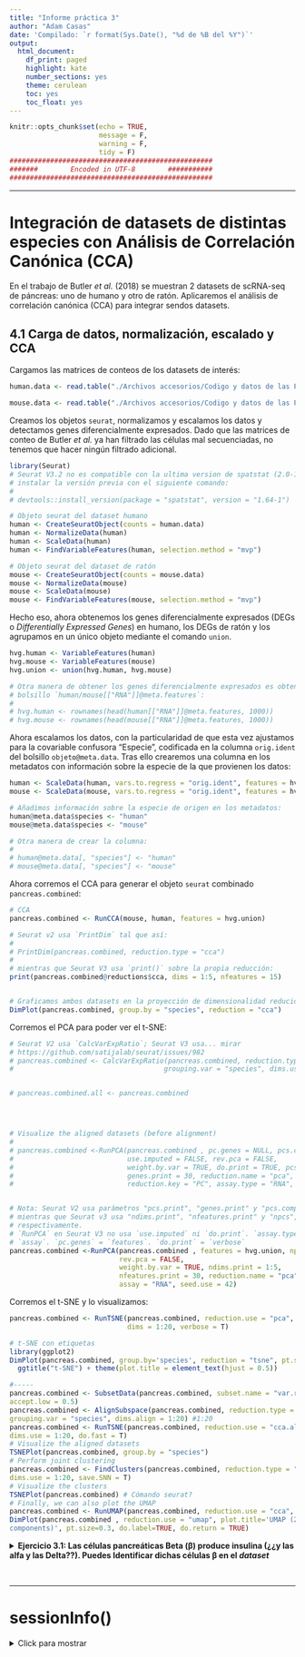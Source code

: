 ```yaml
---
title: "Informe práctica 3"
author: "Adam Casas"
date: 'Compilado: `r format(Sys.Date(), "%d de %B del %Y")`'
output: 
  html_document:
    df_print: paged
    highlight: kate
    number_sections: yes
    theme: cerulean
    toc: yes
    toc_float: yes
---
```


```r
knitr::opts_chunk$set(echo = TRUE,
                      message = F,
                      warning = F,
                      tidy = F)
##################################################
#######        Encoded in UTF-8        ###########
##################################################
```

***

# Integración de datasets de distintas especies con Análisis de Correlación Canónica (CCA)


En el trabajo de Butler _et al._ (2018) se muestran 2 datasets de scRNA-seq de páncreas: uno de humano y otro de ratón. Aplicaremos el análisis de correlación canónica (CCA) para integrar sendos datasets.


## 4.1 Carga de datos, normalización, escalado y CCA

Cargamos las matrices de conteos de los datasets de interés:

```r
human.data <- read.table("./Archivos accesorios/Codigo y datos de las Practicas 1-4/data/pancreas_human.expressionMatrix.txt", sep = "\t")

mouse.data <- read.table("./Archivos accesorios/Codigo y datos de las Practicas 1-4/data/pancreas_mouse.expressionMatrix.txt", sep = "\t")
```



Creamos los objetos `seurat`, normalizamos y escalamos los datos y detectamos genes diferencialmente expresados. Dado que las matrices de conteo de Butler _et al._ ya han filtrado las células mal secuenciadas, no tenemos que hacer ningún filtrado adicional.

```r
library(Seurat)
# Seurat V3.2 no es compatible con la ultima version de spatstat (2.0-1). Puedes
# instalar la versión previa con el siguiente comando:
#
# devtools::install_version(package = "spatstat", version = "1.64-1")

# Objeto seurat del dataset humano
human <- CreateSeuratObject(counts = human.data)
human <- NormalizeData(human)
human <- ScaleData(human)
human <- FindVariableFeatures(human, selection.method = "mvp")

# Objeto seurat del dataset de ratón
mouse <- CreateSeuratObject(counts = mouse.data)
mouse <- NormalizeData(mouse)
mouse <- ScaleData(mouse)
mouse <- FindVariableFeatures(mouse, selection.method = "mvp")
```


Hecho eso, ahora obtenemos los genes diferencialmente expresados (DEGs o _Differentially Expressed Genes_) en humano, los DEGs de ratón y los agrupamos en un único objeto mediante el comando `union`.

```r
hvg.human <- VariableFeatures(human)
hvg.mouse <- VariableFeatures(mouse)
hvg.union <- union(hvg.human, hvg.mouse)

# Otra manera de obtener los genes diferencialmente expresados es obtenerlos del
# bolsillo `human/mouse[["RNA"]]@meta.features`:
#
# hvg.human <- rownames(head(human[["RNA"]]@meta.features, 1000))
# hvg.mouse <- rownames(head(mouse[["RNA"]]@meta.features, 1000))
```



Ahora escalamos los datos, con la particularidad de que esta vez ajustamos para la covariable confusora "Especie", codificada en la columna `orig.ident` del bolsillo `objeto@meta.data`. Tras ello crearemos una columna en los metadatos con información sobre la especie de la que provienen los datos:

```r
human <- ScaleData(human, vars.to.regress = "orig.ident", features = hvg.union)
mouse <- ScaleData(mouse, vars.to.regress = "orig.ident", features = hvg.union)

# Añadimos información sobre la especie de origen en los metadatos:
human@meta.data$species <- "human"
mouse@meta.data$species <- "mouse"

# Otra manera de crear la columna:
#
# human@meta.data[, "species"] <- "human"
# mouse@meta.data[, "species"] <- "mouse"
```



Ahora corremos el CCA para generar el objeto `seurat` combinado `pancreas.combined`:

```r
# CCA
pancreas.combined <- RunCCA(mouse, human, features = hvg.union)

# Seurat v2 usa `PrintDim` tal que así:
#
# PrintDim(pancreas.combined, reduction.type = "cca")
#
# mientras que Seurat V3 usa `print()` sobre la propia reducción:
print(pancreas.combined@reductions$cca, dims = 1:5, nfeatures = 15)


# Graficamos ambos datasets en la proyección de dimensionalidad reducida "cca"
DimPlot(pancreas.combined, group.by = "species", reduction = "cca")
```


Corremos el PCA para poder ver el t-SNE:

```r

# Seurat V2 usa `CalcVarExpRatio`; Seurat V3 usa... mirar
# https://github.com/satijalab/seurat/issues/982
# pancreas.combined <- CalcVarExpRatio(pancreas.combined, reduction.type = "pca",
#                                     grouping.var = "species", dims.use = 1:20)


# pancreas.combined.all <- pancreas.combined




# Visualize the aligned datasets (before alignment)
#
# pancreas.combined <-RunPCA(pancreas.combined , pc.genes = NULL, pcs.compute = 20,
#                            use.imputed = FALSE, rev.pca = FALSE,
#                            weight.by.var = TRUE, do.print = TRUE, pcs.print = 1:5,
#                            genes.print = 30, reduction.name = "pca",
#                            reduction.key = "PC", assay.type = "RNA", seed.use = 42)


# Nota: Seurat V2 usa parámetros "pcs.print", "genes.print" y "pcs.compute",
# mientras que Seurat v3 usa "ndims.print", "nfeatures.print" y "npcs",
# respectivamente.
# `RunPCA` en Seurat V3 no usa `use.imputed` ni `do.print`. `assay.type` =
# `assay`. `pc.genes` = `features`. `do.print` = `verbose`
pancreas.combined <-RunPCA(pancreas.combined , features = hvg.union, npcs = 20,
                           rev.pca = FALSE,
                           weight.by.var = TRUE, ndims.print = 1:5,
                           nfeatures.print = 30, reduction.name = "pca",
                           assay = "RNA", seed.use = 42)
```




Corremos el t-SNE y lo visualizamos:

```r
pancreas.combined <- RunTSNE(pancreas.combined, reduction.use = "pca",
                             dims = 1:20, verbose = T)

# t-SNE con etiquetas
library(ggplot2)
DimPlot(pancreas.combined, group.by='species', reduction = "tsne", pt.size = NULL, label = T) + 
  ggtitle("t-SNE") + theme(plot.title = element_text(hjust = 0.5))
```


```r


#-----
pancreas.combined <- SubsetData(pancreas.combined, subset.name = "var.ratio.pca",
accept.low = 0.5)
pancreas.combined <- AlignSubspace(pancreas.combined, reduction.type = "cca",
grouping.var = "species", dims.align = 1:20) #1:20
pancreas.combined <- RunTSNE(pancreas.combined, reduction.use = "cca.aligned",
dims.use = 1:20, do.fast = T)
# Visualize the aligned datasets
TSNEPlot(pancreas.combined, group.by = "species")
# Perform joint clustering
pancreas.combined <- FindClusters(pancreas.combined, reduction.type = "cca.aligned",
dims.use = 1:20, save.SNN = T)
# Visualize the clusters
TSNEPlot(pancreas.combined) # Cómando seurat?
# Finally, we can also plot the UMAP
pancreas.combined <- RunUMAP(pancreas.combined, reduction.use = "cca", dims.use = 1:20)
DimPlot(pancreas.combined , reduction.use = "umap", plot.title='UMAP (20 canonical
components)', pt.size=0.3, do.label=TRUE, do.return = TRUE)
```






<details>
<summary> __Ejercicio 3.1: Las células pancreáticas Beta (β) produce insulina (¿¿y las alfa y las Delta??). Puedes Identificar dichas células β en el _dataset___ </summary>


Consulta la info de gen como __PDX1__ en _Genecards_ o similares, y luego la _Proteómic Tissue Expression Atlas_ o coom se llame

Tip: Use gene marker, e.g. PDX1. 

<br>

__Solución:__


</details>





<br>

***

# sessionInfo()

<details>

<summary> Click para mostrar </summary>

```r
sessionInfo()
```

</details>
